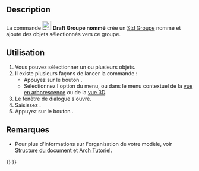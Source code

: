 <languages/>

{{Docnav/fr
|[[Draft_LayerManager/fr|Gestionnaire de calques]]
|[[Draft_SelectGroup/fr|Sélection groupée]]
|[[Draft_Workbench/fr|Atelier Draft]]
|IconL=Draft_LayerManager.svg
|IconR=Draft_SelectGroup.svg
|IconC=Workbench_Draft.svg
}}

{{GuiCommand/fr
|Name=Draft AddNamedGroup
|Name/fr=Draft Groupe nommé
|MenuLocation=Utilitaires → Créer un nouveau groupe nommé
|Workbenches=[[Draft_Workbench/fr|Draft]]
|Version=0.20
|SeeAlso=[[Std_Group/fr|Std Groupe]], [[Draft_AddToGroup/fr|Draft Ajouter au groupe]], [[Draft_AutoGroup/fr|Draft Groupement automatique]]
}}

== Description ==

La commande [[Image:Draft_AddNamedGroup.svg|24px]] '''Draft Groupe nommé''' crée un [[Std_Group/fr|Std Groupe]] nommé et ajoute des objets sélectionnés vers ce groupe.

<span id="Usage"></span>
== Utilisation ==

# Vous pouvez sélectionner un ou plusieurs objets.
# Il existe plusieurs façons de lancer la commande :
#* Appuyez sur le bouton {{Button|[[Image:Draft_AddNamedGroup.svg|16px]] [[Draft_AddNamedGroup/fr|Créer un nouveau groupe nommé]]}}.
#* Sélectionnez l'option {{MenuCommand|Utilitaires → [[Image:Draft_AddNamedGroup.svg|16px]] Créer un nouveau groupe nommé}} du menu, ou dans le menu contextuel de la [[Tree_view/fr|vue en arborescence]] ou de la [[3D_view/fr|vue 3D]].
# Le fenêtre de dialogue {{MenuCommand|Créer un nouveau groupe}} s'ouvre. {{Version/fr|1.1}}
# Saisissez {{MenuCommand|Nom du groupe}}.
# Appuyez sur le bouton {{Button|OK}}.

<span id="Notes"></span>
== Remarques ==

* Pour plus d'informations sur l'organisation de votre modèle, voir [[Document_structure/fr|Structure du document]] et [[Arch_tutorial/fr#Organiser_votre_mod.C3.A8le|Arch Tutoriel]].


{{Docnav/fr
|[[Draft_LayerManager/fr|Gestionnaire de calques]]
|[[Draft_SelectGroup/fr|Sélection groupée]]
|[[Draft_Workbench/fr|Atelier Draft]]
|IconL=Draft_LayerManager.svg
|IconR=Draft_SelectGroup.svg
|IconC=Workbench_Draft.svg
}}

{{Draft Tools navi{{#translation:}}}}
{{Userdocnavi{{#translation:}}}}